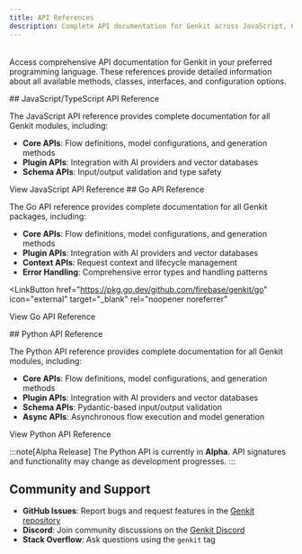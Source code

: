 ```yaml
---
title: API References
description: Complete API documentation for Genkit across JavaScript, Go, and Python, including detailed reference guides for all methods, classes, and interfaces.
---
```



<div style="display: flex; justify-content: space-between; align-items: center; gap: 1rem; margin: 1rem 0 1rem 0;">
  <LanguageSelector />
  <CopyMarkdownButton />
</div>

Access comprehensive API documentation for Genkit in your preferred programming language. These references provide detailed information about all available methods, classes, interfaces, and configuration options.

<LanguageContent lang="js">
## JavaScript/TypeScript API Reference

The JavaScript API reference provides complete documentation for all Genkit modules, including:

- **Core APIs**: Flow definitions, model configurations, and generation methods
- **Plugin APIs**: Integration with AI providers and vector databases
- **Schema APIs**: Input/output validation and type safety

<LinkButton href="https://js.api.genkit.dev/" icon="external" target="_blank" rel="noopener noreferrer">
  View JavaScript API Reference
</LinkButton>

</LanguageContent>

<LanguageContent lang="go">
## Go API Reference

The Go API reference provides complete documentation for all Genkit packages, including:

- **Core APIs**: Flow definitions, model configurations, and generation methods
- **Plugin APIs**: Integration with AI providers and vector databases
- **Context APIs**: Request context and lifecycle management
- **Error Handling**: Comprehensive error types and handling patterns

<LinkButton
  href="https://pkg.go.dev/github.com/firebase/genkit/go"
  icon="external"
  target="_blank"
  rel="noopener noreferrer"
>
  View Go API Reference
</LinkButton>

 </LanguageContent>

<LanguageContent lang="python">
## Python API Reference

The Python API reference provides complete documentation for all Genkit modules, including:

- **Core APIs**: Flow definitions, model configurations, and generation methods
- **Plugin APIs**: Integration with AI providers and vector databases
- **Schema APIs**: Pydantic-based input/output validation
- **Async APIs**: Asynchronous flow execution and model generation

<LinkButton href="https://python.api.genkit.dev" icon="external" target="_blank" rel="noopener noreferrer">
  View Python API Reference
</LinkButton>

:::note[Alpha Release]
The Python API is currently in **Alpha**. API signatures and functionality may change as development progresses.
:::

</LanguageContent>

## Community and Support

- **GitHub Issues**: Report bugs and request features in the [Genkit repository](https://github.com/firebase/genkit)
- **Discord**: Join community discussions on the [Genkit Discord](https://discord.gg/qXt5zzQKpc)
- **Stack Overflow**: Ask questions using the `genkit` tag
